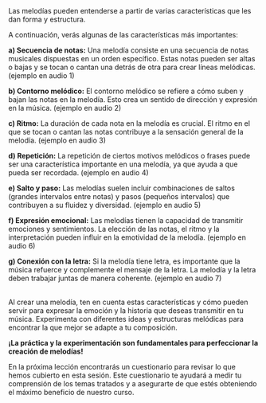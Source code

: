 
<RobotBubble isWide title="¡HOLA DE NUEVO!">
Las melodías pueden entenderse a partir de varias características que les dan forma y estructura.
</RobotBubble>

A continuación, verás algunas de las características más importantes:

**a)	Secuencia de notas:** Una melodía consiste en una secuencia de notas musicales dispuestas en un orden específico. Estas notas pueden ser altas o bajas y se tocan o cantan una detrás de otra para crear líneas melódicas. (ejemplo en audio 1)
<div className="w-48 mx-auto bg-secondary/40 p-6 rounded-2xl"><PlayButton file={music16[0].file} fileName={music16[0].fileName}/></div>

**b)	Contorno melódico:** El contorno melódico se refiere a cómo suben y bajan las notas en la melodía. Esto crea un sentido de dirección y expresión en la música. (ejemplo en audio 2)
<div className="w-48 mx-auto bg-secondary/40 p-6 rounded-2xl"><PlayButton file={music16[1].file} fileName={music16[1].fileName}/></div>

**c)	Ritmo:** La duración de cada nota en la melodía es crucial. El ritmo en el que se tocan o cantan las notas contribuye a la sensación general de la melodía. (ejemplo en audio 3)
<div className="w-48 mx-auto bg-secondary/40 p-6 rounded-2xl"><PlayButton file={music16[2].file} fileName={music16[2].fileName}/></div>

**d)	Repetición:** La repetición de ciertos motivos melódicos o frases puede ser una característica importante en una melodía, ya que ayuda a que pueda ser recordada. (ejemplo en audio 4)
<div className="w-48 mx-auto bg-secondary/40 p-6 rounded-2xl"><PlayButton file={music16[3].file} fileName={music16[3].fileName}/></div>

**e)	Salto y paso:** Las melodías suelen incluir combinaciones de saltos (grandes intervalos entre notas) y pasos (pequeños intervalos) que contribuyen a su fluidez y diversidad. (ejemplo en audio 5)
<div className="w-48 mx-auto bg-secondary/40 p-6 rounded-2xl"><PlayButton file={music16[4].file} fileName={music16[4].fileName}/></div>

**f)	Expresión emocional:** Las melodías tienen la capacidad de transmitir emociones y sentimientos. La elección de las notas, el ritmo y la interpretación pueden influir en la emotividad de la melodía. (ejemplo en audio 6)
<div className="w-48 mx-auto bg-secondary/40 p-6 rounded-2xl"><PlayButton file={music16[5].file} fileName={music16[5].fileName}/></div>

**g)	Conexión con la letra:** Si la melodía tiene letra, es importante que la música refuerce y complemente el mensaje de la letra. La melodía y la letra deben trabajar juntas de manera coherente. (ejemplo en audio 7)
<div className="w-48 mx-auto bg-secondary/40 p-6 rounded-2xl"><PlayButton file={music16[6].file} fileName={music16[6].fileName}/></div>
<br/>

<WarningBlock>
Al crear una melodía, ten en cuenta estas características y cómo pueden servir para expresar la emoción y la historia que deseas transmitir en tu música. Experimenta con diferentes ideas y estructuras melódicas para encontrar la que mejor se adapte a tu composición.

<strong className="text-red-400">¡La práctica y la experimentación son fundamentales para perfeccionar la creación de melodías!</strong>
</WarningBlock>

En la próxima lección encontrarás un cuestionario para revisar lo que hemos cubierto en esta sesión. Este cuestionario te ayudará a medir tu comprensión de los temas tratados y a asegurarte de que estés obteniendo el máximo beneficio de nuestro curso. 
